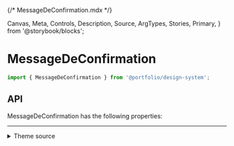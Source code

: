 {/* MessageDeConfirmation.mdx */}

  Canvas,
  Meta,
  Controls,
  Description,
  Source,
  ArgTypes,
  Stories,
  Primary,
} from '@storybook/blocks';


<Meta of={MessageDeConfirmationStories} />

# MessageDeConfirmation

```js
import { MessageDeConfirmation } from '@portfolio/design-system';
```

<Primary />

## API

MessageDeConfirmation has the following properties:

<Controls />

<Stories includePrimary={false} />

<hr />

<details>
<summary>Theme source</summary>

<Source dark language='jsx' code={ThemeFile} />
</details>
